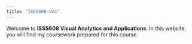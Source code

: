 ```yaml
---
title: "ISSS608-VA1"
---
```


Welcome to **ISSS608 Visual Analytics and Applications**. In this website, you will find my coursework prepared for this course.
